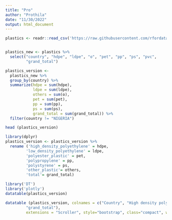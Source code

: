 ```yaml
---
title: "Pro"
author: "Prothila"
date: "11/30/2022"
output: html_document
---
```


```r
plastics <- readr::read_csv('https://raw.githubusercontent.com/rfordatascience/tidytuesday/master/data/2021/2021-01-26/plastics.csv')


plastics_new <- plastics %>% 
  select("country", "hdpe", "ldpe", "o", "pet", "pp", "ps", "pvc",
         "grand_total")

plastics_version <- 
  plastics_new %>%
  group_by(country) %>%
  summarize(hdpe = sum(hdpe),
            ldpe = sum(ldpe),
            others = sum(o),
            pet = sum(pet),
            pp = sum(pp),
            ps = sum(ps),
            grand_total = sum(grand_total)) %>% 
  filter(country != "NIGERIA")

head (plastics_version)
```



```r
library(dplyr)
plastics_version <- plastics_version %>% 
  rename ('high_density_polyethylene' = hdpe,
         'low_density_polyethylene' = ldpe,
         'polyester_plastic' = pet,
         'polypropylene' = pp,
         'polystyrene' = ps,
         'other_plastic'= others,
         'total'= grand_total)

library('DT')
library('plotly')
datatable(plastics_version)

datatable (plastics_version, colnames = c("Country", "High density polyethylene", "low_density_polyethylene", "other_plastic", "Polyester_plastic", "Polypropylene", "Polystyrene", "pvc",
         "grand_total"),
         extensions = "Scroller", style="bootstrap", class="compact", width="100%", options=list(deferRender=TRUE, scrollY=300, scroller=TRUE))
  
```


